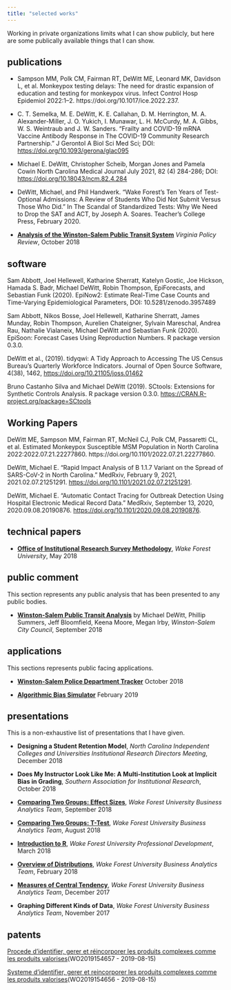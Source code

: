 ```yaml
---
title: "selected works"
---
```


Working in private organizations limits what I can show publicly, but here are some publically available things that I can show.

## publications

* Sampson MM, Polk CM, Fairman RT, DeWitt ME, Leonard MK, Davidson L, et al. Monkeypox testing delays: The need for drastic expansion of education and testing for monkeypox virus. Infect Control Hosp Epidemiol 2022:1–2. https://doi.org/10.1017/ice.2022.237.

* C. T. Semelka, M. E. DeWitt, K. E. Callahan, D. M. Herrington, M. A. Alexander-Miller, J. O. Yukich, I. Munawar, L. H. McCurdy, M. A. Gibbs, W. S. Weintraub and J. W. Sanders. "Frailty and COVID-19 mRNA Vaccine Antibody Response in The COVID-19 Community Research Partnership.” J Gerontol A Biol Sci Med Sci; DOI: <https://doi.org/10.1093/gerona/glac095>

* Michael E. DeWitt, Christopher Scheib, Morgan Jones and Pamela Cowin
North Carolina Medical Journal July 2021, 82 (4) 284-286; DOI: <https://doi.org/10.18043/ncm.82.4.284>

* DeWitt, Michael, and Phil Handwerk. “Wake Forest’s Ten Years of Test-Optional Admissions: A Review of Students Who Did Not Submit Versus Those Who Did.” In The Scandal of Standardized Tests: Why We Need to Drop the SAT and ACT, by Joseph A. Soares. Teacher’s College Press, February 2020.

* [**Analysis of the Winston-Salem Public Transit System**](http://www.virginiapolicyreview.org/blog/analysis-of-the-winston-salem-public-transit-system) _Virginia Policy Review_, October 2018


## software

Sam Abbott, Joel Hellewell, Katharine Sherratt, Katelyn Gostic, Joe Hickson, Hamada S. Badr, Michael
DeWitt, Robin Thompson, EpiForecasts, and Sebastian Funk (2020). EpiNow2: Estimate Real-Time
Case Counts and Time-Varying Epidemiological Parameters, DOI: 10.5281/zenodo.3957489

Sam Abbott, Nikos Bosse, Joel Hellewell, Katharine Sherratt, James Munday, Robin Thompson, Aurelien Chateigner, Sylvain Mareschal, Andrea Rau, Nathalie Vialaneix, Michael DeWitt and Sebastian Funk (2020). EpiSoon: Forecast Cases Using Reproduction Numbers. R package version 0.3.0.

DeWitt et al., (2019). tidyqwi: A Tidy Approach to Accessing The US Census Bureau's Quarterly Workforce Indicators. Journal of Open Source Software, 4(38), 1462, <https://doi.org/10.21105/joss.01462>
  
Bruno Castanho Silva and Michael DeWitt (2019). SCtools: Extensions for Synthetic Controls Analysis. R package version 0.3.0. <https://CRAN.R-project.org/package=SCtools>
  
## Working Papers

DeWitt ME, Sampson MM, Fairman RT, McNeil CJ, Polk CM, Passaretti CL, et al. Estimated Monkeypox Susceptible MSM Population in North Carolina 2022:2022.07.21.22277860. https://doi.org/10.1101/2022.07.21.22277860.

DeWitt, Michael E. “Rapid Impact Analysis of B 1.1.7 Variant on the Spread of SARS-CoV-2 in North Carolina.” MedRxiv, February 9, 2021, 2021.02.07.21251291. <https://doi.org/10.1101/2021.02.07.21251291>.

DeWitt, Michael E. “Automatic Contact Tracing for Outbreak Detection Using Hospital Electronic Medical Record Data.” MedRxiv, September 13, 2020, 2020.09.08.20190876. <https://doi.org/10.1101/2020.09.08.20190876>.

  
## technical papers

* [**Office of Institutional Research Survey Methodology**](https://prod.wp.cdn.aws.wfu.edu/sites/202/2018/05/oir_survey_methodology.pdf), _Wake Forest University_, May 2018


## public comment

This section represents any public analysis that has been presented to any public bodies.

* [**Winston-Salem Public Transit Analysis**](https://michaeldewittjr.com/bus_analysis/) by Michael DeWitt, Phillip Summers, Jeff Bloomfield, Keena Moore, Megan Irby, _Winston-Salem City Council_, September 2018

## applications

This sections represents public facing applications.

* [**Winston-Salem Police Department Tracker**](https://mdewitt.shinyapps.io/wspd_scanner/) October 2018

* [**Algorithmic Bias Simulator**](https://mdewitt.shinyapps.io/bias_simulation/) February 2019

## presentations

This is a non-exhaustive list of presentations that I have given.

* **Designing a Student Retention Model**,  _North Carolina Independent Colleges and Universities Institutional Research Directors Meeting_, December 2018

* **Does My Instructor Look Like Me: A Multi-Institution Look at Implicit Bias in Grading**,  _Southern Association for Institutional Research_, October 2018

* [**Comparing Two Groups: Effect Sizes**](https://docs.google.com/presentation/d/e/2PACX-1vTACUkOIFra4TqEvaQUCakpsYk7KgIRBdyo14hLJ798GiPb8Z4bY0YlgvcJoj1yoDc1_9wtUXqOKbii/pub?start=false&loop=false&delayms=3000),  _Wake Forest University Business Analytics Team_, September 2018

* [**Comparing Two Groups: T-Test**](docs/2018-08_BAI_t-test.pdf), _Wake Forest University Business Analytics Team_, August 2018

* [**Introduction to R**](https://github.com/medewitt/intro_to_r/blob/master/presentations/intro_presentation.pdf), _Wake Forest University Professional Development_, March 2018

* [**Overview of Distributions**](docs/2018-02_BAI_distributions.pdf), _Wake Forest University Business Analytics Team_, February 2018

* [**Measures of Central Tendency**](docs/2017-12_BAI_central_tendency.pdf), _Wake Forest University Business Analytics Team_, December 2017

* **Graphing Different Kinds of Data**, _Wake Forest University Business Analytics Team_, November 2017

## patents

[Procede d’identifier, gerer et réincorporer les produits complexes comme les produits valorises ](https://register.epo.org/application?number=EP19702385)(WO2019154657 - 2019-08-15)

[Systeme d’identifier, gerer et reincorporer les produits complexes comme les produits valorises](https://patentscope.wipo.int/search/en/detail.jsf?docId=WO2019154656)(WO2019154656 - 2019-08-15)
